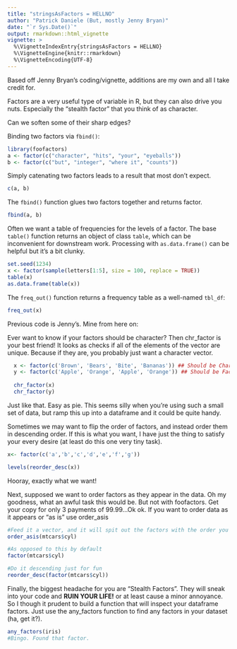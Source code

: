 ---
title: "stringsAsFactors = HELLNO"
author: "Patrick Daniele (But, mostly Jenny Bryan)"
date: "`r Sys.Date()`"
output: rmarkdown::html_vignette
vignette: >
  %\VignetteIndexEntry{stringsAsFactors = HELLNO}
  %\VignetteEngine{knitr::rmarkdown}
  %\VignetteEncoding{UTF-8}
---

Based off Jenny Bryan's coding/vignette, additions are my own and all I take credit for.

Factors are a very useful type of variable in R, but they can also drive you nuts. Especially the "stealth factor" that you think of as character.

Can we soften some of their sharp edges?

Binding two factors via `fbind()`:

```{r}
library(foofactors)
a <- factor(c("character", "hits", "your", "eyeballs"))
b <- factor(c("but", "integer", "where it", "counts"))
```

Simply catenating two factors leads to a result that most don't expect.

```{r}
c(a, b)
```

The `fbind()` function glues two factors together and returns factor.

```{r}
fbind(a, b)
```

Often we want a table of frequencies for the levels of a factor. The base `table()` function returns an object of class `table`, which can be inconvenient for downstream work.  Processing with `as.data.frame()` can be helpful but it's a bit clunky.

```{r}
set.seed(1234)
x <- factor(sample(letters[1:5], size = 100, replace = TRUE))
table(x)
as.data.frame(table(x))
```

The `freq_out()` function returns a frequency table as a well-named `tbl_df`:

```{r}
freq_out(x)
```

Previous code is Jenny's. Mine from here on:

Ever want to know if your factors should be character? Then chr_factor is your best friend! It looks as checks if all of the elements of the vector are unique. Because if they are, you probably just want a character vector.

```{r}
  x <- factor(c('Brown', 'Bears', 'Bite', 'Bananas')) ## Should be Character
  y <- factor(c('Apple', 'Orange', 'Apple', 'Orange')) ## Should be Factor
  
  chr_factor(x)
  chr_factor(y)
```
Just like that. Easy as pie. This seems silly when you're using such a small set of data, but ramp this up into a dataframe and it could be quite handy.


Sometimes we may want to flip the order of factors, and instead order them in descending order. If this is what you want, I have just the thing to satisfy your every desire (at least do this one very tiny task).
```{r}
x<- factor(c('a','b','c','d','e','f','g'))

levels(reorder_desc(x))
```
Hooray, exactly what we want!


Next, supposed we want to order factors as they appear in the data. Oh my goodness, what an awful task this would be. But not with foofactors. Get your copy for only 3 payments of 99.99...Ok ok. If you want to order data as it appears or "as is" use order_asis
```{r}
#Feed it a vector, and it will spit out the factors with the order you want
order_asis(mtcars$cyl)

#As opposed to this by default
factor(mtcars$cyl)

#Do it descending just for fun
reorder_desc(factor(mtcars$cyl))

```

Finally, the biggest headache for you are "Stealth Factors". They will sneak into your code and <strong>RUIN YOUR LIFE!</strong> or at least cause a minor annoyance. So I though it prudent to build a function that will inspect your dataframe factors. Just use the any_factors function to find any factors in your dataset (ha, get it?).

```{r}
any_factors(iris)
#Bingo. Found that factor.

```


